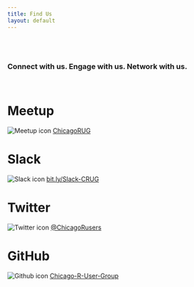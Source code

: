 ```yaml
---
title: Find Us
layout: default
---
```


<style type="text/css">
.main-container {
  max-width: 1200px;
  margin-left: auto;
  margin-right: auto;
}

.navbar-collapse.in {
  display: block !important;
}
</style>

<br/>
<br/>


### Connect with us. Engage with us. Network with us.

<br/>


# **Meetup**
![Meetup icon](https://github.com/Chicago-R-User-Group/2018-n4-R-from-the-Beginning/blob/master/images/m_swarm_50x50.png?raw=true) [ChicagoRUG](https://www.meetup.com/ChicagoRUG/)

# **Slack**
![Slack icon](https://github.com/Chicago-R-User-Group/2018-n7-CRUG-PUG/blob/master/intro-slides/images/slack_50x50.png?raw=true) [bit.ly/Slack-CRUG](http://bit.ly/Slack-CRUG)

# **Twitter**
![Twitter icon](https://github.com/Chicago-R-User-Group/2018-n7-CRUG-PUG/blob/master/intro-slides/images/twitter50x41.png?raw=true) [@ChicagoRusers](https://twitter.com/ChicagoRusers)

# **GitHub**
![Github icon](https://github.com/Chicago-R-User-Group/2018-n7-CRUG-PUG/raw/master/intro-slides/images/GitHub-Mark.png?raw=true) [Chicago-R-User-Group](https://github.com/Chicago-R-User-Group)



